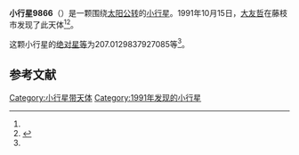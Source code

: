 {{Infobox planet
| bgcolour = #FFFFC0
| name = 9866 Kanaimitsuo
| symbol = 
| image = 
| caption = 
| discovery = yes
| discovery_ref = 
| discoverer = [[大友哲|大友哲]]
| discovery_site = [[藤枝市|藤枝市]] 
| discovered = 1991年10月15日
| designations = yes
| mp_name = 
| named_after = 
| alt_names = 1991 TV4/ 1977 DS10 / 1978 ST3 / 1994 RH11
| mp_category = [[主带小行星|主带小行星]]
| orbit_ref = <ref name="a">[http://ssd.jpl.nasa.gov/sbdb.cgi?sstr=9866 9866 Kanaimitsuo] {{Wayback|url=http://ssd.jpl.nasa.gov/sbdb.cgi?sstr=9866 |date=20140825160210 }}，小行星數據庫瀏覽器（JPL Small-Body Database Browser）－[[美国国家航空航天局|美国国家航空航天局]]喷气推进实验室</ref>
| epoch = 2456400.5 (2013年4月18日更新)
| aphelion = {{convert|2.552123511694018|AU|km|3|abbr=on|lk=out}}
| perihelion = {{convert|1.792135747548819|AU|km|3|abbr=on}}
| semimajor = {{convert|2.172129629621419|AU|km|3|abbr=on}}
| eccentricity = 0.174940702
| period = 1169.302926 [[日|日]]<br />3.2[[儒略年|儒略年]]
| avg_speed = 
| inclination = 3.037537600954865
| asc_node = 126.1528736264875
| mean_anomaly = 
| arg_peri = 207.0129837927085
| satellites = 
| physical_characteristics = yes
| dimensions = 
| mass = 
| density = 
| surface_grav = 
| escape_velocity = 
| sidereal_day = 
| axial_tilt = 
| pole_ecliptic_lat = 
| pole_ecliptic_lon = 
| albedo = 
| temperatures= 
| temp_name1 = 
| mean_temp_1 = 
| max_temp_1 = 
| temp_name2 = 
| max_temp_2 = 
| spectral_type = 
| abs_magnitude = 207.0129837927085
}}

'''小行星9866'''（{{lang-en|9866 Kanaimitsuo}}）是一颗围绕[[太阳|太阳]][[公转|公转]]的[[小行星|小行星]]。1991年10月15日，[[大友哲|大友哲]]在藤枝市发现了此天体<ref name="a" /><ref>{{cite news|title=小行星列表|url=http://cfa-www.harvard.edu/iau/lists/NumberedMPs.txt|accessdate=2013-07-08|newspaper=哈佛大学|archive-date=2008-05-17|archive-url=https://web.archive.org/web/20080517010638/http://cfa-www.harvard.edu/iau/lists/NumberedMPs.txt|dead-url=no}}</ref>。

这颗小行星的[[绝对星等|绝对星等]]为207.0129837927085等<ref name="a" />。

==参考文献==
{{reflist}}
{{Minor Planet Number|[[小行星9865|小行星9865]]|[[小行星9867|小行星9867]]}}

{{小天体}}

[[Category:小行星带天体|Category:小行星带天体]]
[[Category:1991年发现的小行星|Category:1991年发现的小行星]]

{{asteroid-stub}}